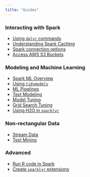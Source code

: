 ```yaml
---
title: "Guides"
---
```


::: {layout-ncol="2"}
::: {style="display: block;"}
### Interacting with Spark

- [Using `dplyr` commands](/guides/dplyr.qmd)  
- [Understanding Spark Caching](/guides/caching.qmd)
- [Spark connection options](/guides/connections.qmd) 
- [Access AWS S3 Buckets](/guides/aws-s3.qmd)
:::
::: {style="display: block;"}
### Modeling and Machine Learning   

- [Spark ML Overview](/guides/mlib.qmd)
- [Using `tidymodels`](/guides/tidymodels.qmd)
- [ML Pipelines](/guides/pipelines.qmd)
- [Text Modeling](/guides/textmodeling.qmd)
- [Model Tuning](/guides/model_tuning.qmd)
- [Grid Search Tuning](/guides/model_tuning_text.qmd)
- [Using H2O in `sparklyr`](/guides/h2o.qmd)
:::
:::

::: {layout-ncol="2"}
::: {style="display: block;"}
### Non-rectangular Data

- [Stream Data](/guides/streaming.qmd)
- [Text Mining](/guides/textmining.qmd)

:::
::: {style="display: block;"}
### Advanced

- [Run R code in Spark](/guides/distributed-r.qmd)
- [Create `sparklyr` extensions](/guides/extensions.qmd)
:::
:::

